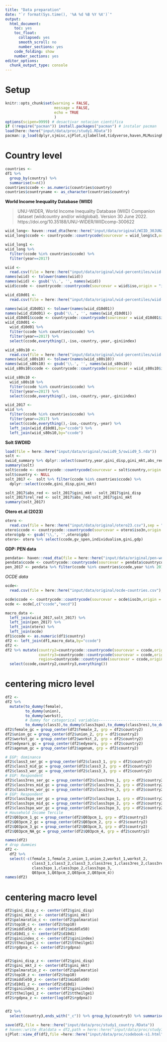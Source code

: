 ```yaml
---
title: "Data preparation"
date: "`r format(Sys.time(), '%A %d %B %Y %X')`"
output: 
  html_document: 
    toc: yes
    toc_float:
      collapsed: yes
      smooth_scroll: no
      number_sections: yes
    code_folding: show  
    number_sections: yes
editor_options: 
  chunk_output_type: console
---
```


# Setup

```r
knitr::opts_chunk$set(warning = FALSE, 
                      message = FALSE, 
                      echo = TRUE 
                      )
options(scipen=9999) # desactivar notacion cientifica
if (!require("pacman")) install.packages("pacman") # instalar pacman
load(here::here("input/data/proc/study1.RData"))
pacman::p_load(dplyr,sjmisc,sjPlot,sjlabelled,tidyverse,haven,MLMusingR)
```

# Country level

```r
countries <- 
df1 %>% 
  group_by(country) %>% 
  summarise(n=n())
countries$ccode <- as.numeric(countries$country)
countries$countryname <- as_character(countries$country)
```

**World Income Inequality Database (WIID)** 

> UNU-WIDER, World Income Inequality Database (WIID) Companion dataset (wiidcountry and/or wiidglobal). Version 30 June 2022. https://doi.org/10.35188/UNU-WIDER/WIIDcomp-300622

```r
wiid_long<- haven::read_dta(here::here("input/data/original/WIID_30JUN2022_0/WIID_30JUN2022_0.dta"))
wiid_long$ccode <- countrycode::countrycode(sourcevar = wiid_long$c3,origin = "iso3c",destination = "iso3n")

wiid_long1 <- 
wiid_long %>% 
  filter(ccode %in% countries$ccode) %>% 
  filter(year==2017)

```

```r
wiid <- 
  read.csv(file = here::here("input/data/original/wid-percentiles/wiid-data-2015-2020.csv"),sep = ";")
names(wiid) <- tolower(names(wiid))
names(wiid) <- gsub('\\.', '', names(wiid))
wiid$ccode <- countrycode::countrycode(sourcevar = wiid$iso,origin = "iso3c",destination = "iso3n")

wiid_d10d01 <- 
  read.csv(file = here::here("input/data/original/wid-percentiles/wiid-data-D10D01-ratio.csv"),sep = ";")

names(wiid_d10d01) <- tolower(names(wiid_d10d01))
names(wiid_d10d01) <- gsub('\\.', '', names(wiid_d10d01))
wiid_d10d01$ccode <- countrycode::countrycode(sourcevar = wiid_d10d01$iso,origin = "iso3c",destination = "iso3n")
wiid_d10d01 <- 
  wiid_d10d01 %>%  
  filter(ccode %in% countries$ccode) %>% 
  filter(year==2017) %>% 
  select(ccode,everything(),-iso,-country,-year,-giniindex) 

wiid_s80s10 <- 
  read.csv(file = here::here("input/data/original/wid-percentiles/wiid-data-P80P20.csv"),sep = ";")
names(wiid_s80s10) <- tolower(names(wiid_s80s10))
names(wiid_s80s10) <- gsub('\\.', '', names(wiid_s80s10))
wiid_s80s10$ccode <- countrycode::countrycode(sourcevar = wiid_s80s10$iso,origin = "iso3c",destination = "iso3n")

wiid_s80s10 <- 
  wiid_s80s10 %>%  
  filter(ccode %in% countries$ccode) %>% 
  filter(year==2017) %>% 
  select(ccode,everything(),-iso,-country,-year,-giniindex) 

wiid_2017 <- 
wiid %>% 
  filter(ccode %in% countries$ccode) %>% 
  filter(year==2017) %>% 
  select(ccode,everything(),-iso,-country,-year) %>% 
  left_join(wiid_d10d01,by="ccode") %>% 
  left_join(wiid_s80s10,by="ccode")
```



**Solt SWDIID**
```r
load(file = here::here("input/data/original/swiid9_5/swiid9_5.rda"))
solt <- 
swiid_summary %>% dplyr::select(country,year,gini_disp,gini_mkt,abs_red,rel_red) %>% dplyr::filter(year %in% c(2016))
summary(solt)
solt$ccode <- countrycode::countrycode(sourcevar = solt$country,origin = "country.name",destination = "iso3n")
solt$country <- NULL
solt_2017 <-  solt %>% filter(ccode %in% countries$ccode) %>% 
  dplyr::select(ccode,gini_disp,gini_mkt)

solt_2017$abs_red <- solt_2017$gini_mkt - solt_2017$gini_disp 
solt_2017$rel_red <- solt_2017$abs_red/solt_2017$gini_mkt
summary(solt_2017)
```

**Otero et.al (2023)**

```r
otero <- 
  read.csv(file = here::here("input/data/original/otero23.csv"),sep = ";")
otero$ccode <- countrycode::countrycode(sourcevar = otero$iso3n,origin = "iso2c",destination = "iso3n")
otero$gdp <- gsub('\\,', '',otero$gdp) 
otero<- otero %>% select(ccode,gv_spen,individualism,gini,gdp)
```


**GDP: PEN data**
```r
pendata<- haven::read_dta(file = here::here("input/data/original/pen-world/pwt1001.dta"))
pendata$ccode <- countrycode::countrycode(sourcevar = pendata$countrycode,origin = "iso3c",destination = "iso3n")
pen_2017 <- pendata %>% filter(ccode %in% countries$ccode,year %in% 2017) %>% select(ccode,everything(),-country,-countrycode,-currency_unit,-year)
```

*OCDE data*
```r
ocde<- 
  read.csv(file = here::here("input/data/original/ocde-countries.csv"),sep = ",")

ocde$ccode <- countrycode::countrycode(sourcevar = ocde$iso3n,origin = "iso3c",destination = "iso3n")
ocde <- ocde[,c("ccode","oecd")]
```


```r
macro_data <- 
  left_join(wiid_2017,solt_2017) %>%
  left_join(pen_2017) %>% 
  left_join(otero) %>%
  left_join(ocde) 
df1$ccode <- as.numeric(df1$country)
df2 <- left_join(df1,macro_data,by="ccode")
df2 <- 
df2 %>% mutate(country2=countrycode::countrycode(sourcevar = ccode,origin = "iso3n",destination = "iso3c"),
               country3=countrycode::countrycode(sourcevar = ccode,origin = "iso3n",destination = "country.name"),
               region=countrycode::countrycode(sourcevar = ccode,origin = "iso3n",destination = "region23")) %>% 
  select(ccode,country2,country3,everything())
```

# centering micro level


```r
df2 <- 
df2 %>% 
  mutate(to_dummy(female),
         to_dummy(union),
         to_dummy(workst),
         # dummy for categorical variables-------------------------------------
         to_dummy(class3),to_dummy(class3spo),to_dummy(class3res),to_dummy(Q03pcm))
df2$female_gc = group_center(df2$female_2, grp = df2$country2)
df2$union_gc = group_center(df2$union_2, grp = df2$country2)
df2$workst_gc = group_center(df2$workst_2, grp = df2$country2)
df2$edyears_gc = group_center(df2$edyears, grp = df2$country2)
df2$agenum_gc = group_center(df2$agenum, grp = df2$country2)

# EGP: dominance
df2$class3_ser_gc = group_center(df2$class3_1, grp = df2$country2)
df2$class3_mid_gc = group_center(df2$class3_2, grp = df2$country2)
df2$class3_wor_gc = group_center(df2$class3_3, grp = df2$country2)
# EGP: Respondent
df2$class3res_ser_gc = group_center(df2$class3res_1, grp = df2$country2)
df2$class3res_mid_gc = group_center(df2$class3res_2, grp = df2$country2)
df2$class3res_wor_gc = group_center(df2$class3res_3, grp = df2$country2)
# EGP: Respondent
df2$class3spo_ser_gc = group_center(df2$class3spo_1, grp = df2$country2)
df2$class3spo_mid_gc = group_center(df2$class3spo_2, grp = df2$country2)
df2$class3spo_wor_gc = group_center(df2$class3spo_3, grp = df2$country2)
# Household Income Tercile
df2$Q03pcm_1_gc = group_center(df2$Q03pcm_1, grp = df2$country2)
df2$Q03pcm_2_gc = group_center(df2$Q03pcm_2, grp = df2$country2)
df2$Q03pcm_3_gc = group_center(df2$Q03pcm_3, grp = df2$country2)
df2$Q03pcm_NA_gc = group_center(df2$Q03pcm_4, grp = df2$country2)

names(df2)
# drop dummies
df2 <- 
  df2 %>% 
  select(-c(female_1,female_2,union_1,union_2,workst_1,workst_2,
            class3_1,class3_2,class3_3,class3res_1,class3res_2,class3res_3,
            class3spo_1,class3spo_2,class3spo_3,
            Q03pcm_1,Q03pcm_2,Q03pcm_2,Q03pcm_4))
names(df2)
```


# centering macro level

```r
df2$gini_disp_c <- center(df2$gini_disp)
df2$gini_mkt_c <- center(df2$gini_mkt)
df2$palmaratio_c <- center(df2$palmaratio)
df2$top10_c <- center(df2$top10)
df2$middle50_c <- center(df2$middle50)
df2$d10d1_c <- center(df2$d10d1)
df2$giniindex_c <- center(df2$giniindex)
df2$ttheilge1_c <- center(df2$ttheilge1)
df2$rgdpna_c <- center(df2$rgdpna)


df2$gini_disp_z <- center(df2$gini_disp)
df2$gini_mkt_z <- center(df2$gini_mkt)
df2$palmaratio_z <- center(df2$palmaratio)
df2$top10_z <- center(df2$top10)
df2$middle50_z <- center(df2$middle50)
df2$d10d1_z <- center(df2$d10d1)
df2$giniindex_z <- center(df2$giniindex)
df2$ttheilge1_z <- center(df2$ttheilge1)
df2$rgdpna_z <- center(log(df2$rgdpna))


df2 %>% 
  select(country3,ends_with("_c")) %>% group_by(country3) %>% summarise_all(.funs = mean) %>% View()
```


```r
save(df2,file = here::here("input/data/proc/study1_country.RData"))
# haven::write_dta(data = df2,path = here::here("input/data/proc/study1_country.dta"))
sjPlot::view_df(df2,file =here::here("input/data/proc/codebook-s1.html") )
```
